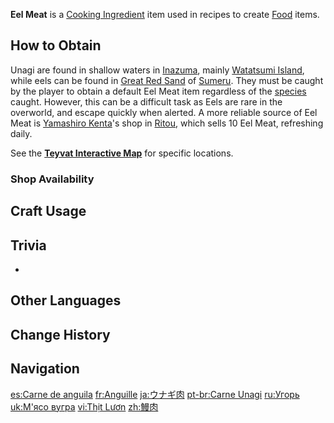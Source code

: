 {{Item Infobox
|id          = 100095
|image       = Item Eel Meat.png
|type        = Cooking Ingredients
|invCategory = Materials
|description = The fresh meat of an Unagi/Eel. If handled properly, it can be used to make fresh, lovely food.
|source1     = Found in [[Inazuma]], notably [[Watatsumi Island]]
|source2     = Found in the [[Great Red Sand]]
|source3     = {{Sold By|Eel Meat}}
}}
'''Eel Meat''' is a [[Cooking Ingredient]] item used in recipes to create [[Food]] items.

==How to Obtain==
Unagi are found in shallow waters in [[Inazuma]], mainly [[Watatsumi Island]], while eels can be found in [[Great Red Sand]] of [[Sumeru]]. They must be caught by the player to obtain a default Eel Meat item regardless of the [[Unagi|species]] caught. However, this can be a difficult task as Eels are rare in the overworld, and escape quickly when alerted. A more reliable source of Eel Meat is [[Yamashiro Kenta]]'s shop in [[Ritou]], which sells 10 Eel Meat, refreshing daily.

See the '''[https://webstatic-sea.mihoyo.com/app/ys-map-sea/index.html#/map/2?shown_types=254 Teyvat Interactive Map]''' for specific locations.

===Shop Availability===
{{Shop Availability}}

==Craft Usage==
{{Craft Usage}}

==Trivia==
* {{Mail Attachments by Category List}}

==Other Languages==
{{Other Languages|default_hidden = 1
|en      = Eel Meat
|zhs     = 鳗肉
|zhs_rm  = Mánròu
|zht     = 鰻肉
|zht_rm  = Mánròu
|ja      = ウナギ肉
|ja_rm   = Unagi-niku
|ko      = 뱀장어 살코기
|es      = Anguila
|fr      = Anguille
|ru      = Угорь
|th      = Eel Meat
|vi      = Thịt Lươn
|de      = Aalfleisch
|id      = Eel Meat
|pt      = Carne Unagi
|tr      = Müren Balığı Eti
|it      = Carne di unagi
}}

==Change History==
{{Change History|2.1}}

==Navigation==
{{Material Navbox|type=Crafting Materials}}

[[es:Carne de anguila]]
[[fr:Anguille]]
[[ja:ウナギ肉]]
[[pt-br:Carne Unagi]]
[[ru:Угорь]]
[[uk:М'ясо вугра]]
[[vi:Thịt Lươn]]
[[zh:鰻肉]]
